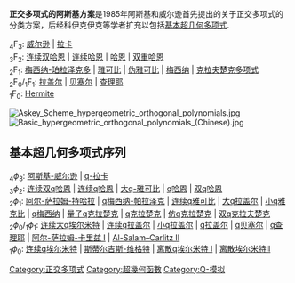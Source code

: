 '''正交多项式的阿斯基方案'''是1985年阿斯基和威尔逊首先提出的关于正交多项式的分类方案，后经科伊克伊克等学者扩充以包括[[基本超几何函数|基本超几何多项式]].


;<sub>4</sub>F<sub>3</sub>: [[威尔逊多项式|威尔逊]] | [[拉卡多项式|拉卡]]
;<sub>3</sub>F<sub>2</sub>: [[连续双哈恩多项式|连续双哈恩]] | [[连续哈恩多项式|连续哈恩]] | [[哈恩多项式|哈恩]] | [[双重哈恩多项式|双重哈恩]]
;<sub>2</sub>F<sub>1</sub>: [[梅西纳-珀拉泽克多项式|梅西纳-珀拉泽克多]] | [[雅可比多项式|雅可比]] | [[伪雅可比多项式|伪雅可比]] | [[梅西纳多项式|梅西纳]] | [[克拉夫楚克多项式|克拉夫楚克多项式]]
;<sub>2</sub>F<sub>0</sub>/<sub>1</sub>F<sub>1</sub>: [[拉盖尔多项式|拉盖尔]] | [[贝塞尔多项式|贝塞尔]] | [[查理耶多项式|查理耶]]
;<sub>1</sub>F<sub>0</sub>: [[Hermite_polynomials|Hermite]]
[[File:Askey_Scheme_hypergeometric_orthogonal_polynomials.jpg|center]]
[[File:Basic_hypergeometric_orthogonal_polynomials_(Chinese).jpg|thumb]]

==基本超几何多项式序列==
 
;<sub>4</sub><math>\phi</math><sub>3</sub>: [[阿斯基-威尔逊多项式|阿斯基-威尔逊]] | [[q拉卡多项式|q-拉卡]]
;<sub>3</sub><math>\phi</math><sub>2</sub>: [[连续双q哈恩多项式|连续双q哈恩]] | [[连续q哈恩多项式|连续q哈恩]] | [[大q雅可比多项式|大q-雅可比]] | [[q哈恩多项式|q哈恩]] | [[双q哈恩多项式|双q哈恩]]
;<sub>2</sub><math>\phi</math><sub>1</sub>: [[阿尔-萨拉姆-持哈拉多项式|阿尔-萨拉姆-持哈拉]] | [[q梅西纳-帕拉泽克多项式|q梅西纳-帕拉泽克]] | [[连续q雅可比多项式|连续q雅可比]] | [[大q拉盖尔多项式|大q拉盖尔]] | [[小q雅可比多项式|小q雅克比]] | [[q梅西纳多项式|q梅西纳]] | [[量子Q克拉夫楚克多项式|量子q克拉楚克]] | [[Q克拉夫楚克多项式|q克拉楚克]] | [[仿q克拉楚克多项式|仿q克拉楚克]] | [[双Q克拉夫楚克多项式|双q克拉夫楚克]]
;<sub>2</sub><math>\phi</math><sub>0</sub>/<sub>1</sub><math>\phi</math><sub>1</sub>: [[连续大Q埃尔米特多项式|连续大q埃尔米特]] | [[连续q拉盖尔多项式|连续q拉盖尔]] | [[小q拉盖尔多项式|小q拉盖尔]] | [[Q拉盖尔多项式|q拉盖尔]] | [[Q贝塞尔多项式|q贝塞尔]] | [[Q查理耶多项式|q查理耶]] | [[阿尔-萨拉姆-卡里兹多项式_I|阿尔-萨拉姆-卡里兹 I]] | [[Al-Salam–Carlitz_polynomials|Al-Salam–Carlitz II]]
;<sub>1</sub><math>\phi</math><sub>0</sub>: [[连续Q埃尔米特多项式|连续q埃尔米特]] | [[斯蒂尔吉斯-维格特多项式|斯蒂尔吉斯-维格特]] | [[离散q埃尔米特多项式I|离散q埃尔米特 I]] | [[离散q埃尔米特多项式_II|离散埃尔米特II]]

[[Category:正交多项式|Category:正交多项式]]
[[Category:超幾何函數|Category:超幾何函數]]
[[Category:Q-模拟|Category:Q-模拟]]